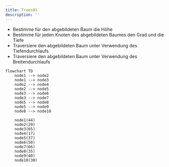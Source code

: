 ```yaml
---
title: Trees01
description: ''
---
```


- Bestimme für den abgebildeten Baum die Höhe
- Bestimme für jeden Knoten des abgebildeten Baumes den Grad und die Tiefe
- Traversiere den abgebildeten Baum unter Verwendung des Tiefendurchlaufs
- Traversiere den abgebildeten Baum unter Verwendung des Breitendurchlaufs

```mermaid
flowchart TD
    node1 --> node2
    node1 --> node3
    node2 --> node4
    node2 --> node5
    node3 --> node6
    node3 --> node7
    node5 --> node8
    node5 --> node9
    node8 --> node10

    node1(44)
    node2(29)
    node3(65)
    node4(17)
    node5(37)
    node6(50)
    node7(66)
    node8(35)
    node9(40)
    node10(30)
```
